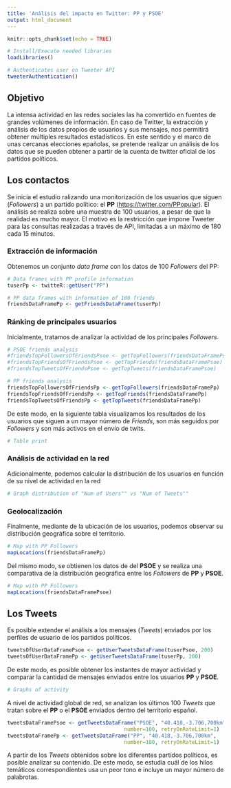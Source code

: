 ```yaml
---
title: 'Análisis del impacto en Twitter: PP y PSOE'
output: html_document
---
```


```r
knitr::opts_chunk$set(echo = TRUE)

# Install/Execute needed libraries
loadLibraries()

# Authenticates user on Tweeter API
tweeterAuthentication() 
```

## Objetivo
La intensa actividad en las redes sociales las ha convertido en fuentes de grandes volúmenes de información. En caso de Twitter, la extracción y análisis de los datos propios de usuarios y sus mensajes, nos permitirá obtener múltiples resultados estadísticos.
En este sentido y el marco de unas cercanas elecciones epañolas, se pretende realizar un análisis de los datos que se pueden obtener a partir de la cuenta de twitter oficial de los partídos políticos.


## Los contactos
Se inicia el estudio ralizando una monitorización de los usuarios que siguen (*Followers*) a un partido político: el **PP** (<https://twitter.com/PPopular>).
El análisis se realiza sobre una muestra de 100 usuarios, a pesar de que la realidad es mucho mayor. El motivo es la restricción que impone Tweeter para las consultas realizadas a través de API, limitadas a un máximo de 180 cada 15 minutos.

### Extracción de información
Obtenemos un conjunto *data frame* con los datos de 100 *Followers* del PP:
```r
# Data frames with PP profile information
tuserPp <- twitteR::getUser("PP")

# PP data frames with information of 100 friends
friendsDataFramePp <- getFriendsDataFrame(tuserPp)
```

### Ránking de principales usuarios
Inicialmente, tratamos de analizar la actividad de los principales *Followers*.
```r
# PSOE friends analysis
#friendsTopFollowersOfFriendsPsoe <- getTopFollowers(friendsDataFramePsoe)
#friendsTopFriendsOfFriendsPsoe <- getTopFriends(friendsDataFramePsoe)
#friendsTopTweetsOfFriendsPsoe <- getTopTweets(friendsDataFramePsoe)

# PP friends analysis
friendsTopFollowersOfFriendsPp <- getTopFollowers(friendsDataFramePp)
friendsTopFriendsOfFriendsPp <- getTopFriends(friendsDataFramePp)
friendsTopTweetsOfFriendsPp <- getTopTweets(friendsDataFramePp)
```

De este modo, en la siguiente tabla visualizamos los resultados de los usuarios que siguen a un mayor número de *Friends*, son más seguidos por *Followers* y son más activos en el envío de twits. 
```r
# Table print

```

### Análisis de actividad en la red
Adicionalmente, podemos calcular la distribución de los usuarios en función de su nivel de actividad en la red
```r
# Graph distribution of "Num of Users"" vs "Num of Tweets""

```

### Geolocalización
Finalmente, mediante de la ubicación de los usuarios, podemos observar su distribución geográfica sobre el territorio.
```r
# Map with PP Followers
mapLocations(friendsDataFramePp)

```

Del mismo modo, se obtienen los datos de del **PSOE** y se realiza una comparativa de la distribución geográfica entre los *Followers* de **PP** y **PSOE**.
```r
# Map with PP Followers
mapLocations(friendsDataFramePsoe)

```


## Los Tweets
Es posible extender el análisis a los mensajes (*Tweets*) enviados por los perfiles de usuario de los partidos políticos.
```r
tweetsOfUserDataFramePsoe <- getUserTweetsDataFrame(tuserPsoe, 200)
tweetsOfUserDataFramePp <- getUserTweetsDataFrame(tuserPp, 200)

```

De este modo, es posible obtener los instantes de mayor actividad y comparar la cantidad de mensajes enviados entre los usuarios **PP** y **PSOE**.
```r
# Graphs of activity

```


A nivel de actividad global de red, se analizan los últimos 100 *Tweets* que tratan sobre el **PP** o el **PSOE** enviados dentro del territorio español.
```r
tweetsDataFramePsoe <- getTweetsDataFrame("PSOE", "40.418,-3.706,700km", 
                                      number=100, retryOnRateLimit=1)
tweetsDataFramePp <- getTweetsDataFrame("PP", "40.418,-3.706,700km", 
                                      number=100, retryOnRateLimit=1)
```

A partir de los *Tweets* obtenidos sobre los diferentes partidos políticos, es posible analizar su contenido. De este modo, se estudia cuál de los hilos temáticos correspondientes usa un peor tono e incluye un mayor número de palabrotas.  
```r

```



